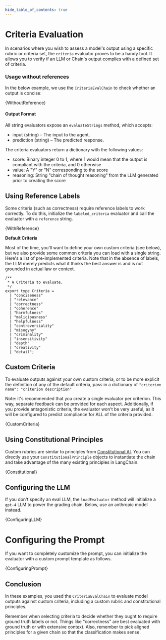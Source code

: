 ```yaml
---
hide_table_of_contents: true
---
```



# Criteria Evaluation

In scenarios where you wish to assess a model's output using a specific rubric or criteria set, the `criteria` evaluator proves to be a handy tool. It allows you to verify if an LLM or Chain's output complies with a defined set of criteria.

### Usage without references

In the below example, we use the `CriteriaEvalChain` to check whether an output is concise:

<CodeBlock language="typescript">{WithoutReference}</CodeBlock>

#### Output Format

All string evaluators expose an `evaluateStrings` method, which accepts:

- input (string) – The input to the agent.
- prediction (string) – The predicted response.

The criteria evaluators return a dictionary with the following values:

- score: Binary integer 0 to 1, where 1 would mean that the output is compliant with the criteria, and 0 otherwise
- value: A "Y" or "N" corresponding to the score
- reasoning: String "chain of thought reasoning" from the LLM generated prior to creating the score

## Using Reference Labels

Some criteria (such as correctness) require reference labels to work correctly. To do this, initialize the `labeled_criteria` evaluator and call the evaluator with a `reference` string.

<CodeBlock language="typescript">{WithReference}</CodeBlock>

**Default Criteria**

Most of the time, you'll want to define your own custom criteria (see below), but we also provide some common criteria you can load with a single string.
Here's a list of pre-implemented criteria. Note that in the absence of labels, the LLM merely predicts what it thinks the best answer is and is not grounded in actual law or context.

```
/**
 * A Criteria to evaluate.
 */
export type Criteria =
  | "conciseness"
  | "relevance"
  | "correctness"
  | "coherence"
  | "harmfulness"
  | "maliciousness"
  | "helpfulness"
  | "controversiality"
  | "misogyny"
  | "criminality"
  | "insensitivity"
  | "depth"
  | "creativity"
  | "detail";

```

## Custom Criteria

To evaluate outputs against your own custom criteria, or to be more explicit the definition of any of the default criteria, pass in a dictionary of `"criterion name": "criterion description"`

Note: it's recommended that you create a single evaluator per criterion. This way, separate feedback can be provided for each aspect. Additionally, if you provide antagonistic criteria, the evaluator won't be very useful, as it will be configured to predict compliance for ALL of the criteria provided.

<CodeBlock language="typescript">{CustomCriteria}</CodeBlock>

## Using Constitutional Principles

Custom rubrics are similar to principles from [Constitutional AI](https://arxiv.org/abs/2212.08073). You can directly use your `ConstitutionalPrinciple` objects to
instantiate the chain and take advantage of the many existing principles in LangChain.

<CodeBlock language="typescript">{Constitutional}</CodeBlock>

## Configuring the LLM

If you don't specify an eval LLM, the `loadEvaluator` method will initialize a `gpt-4` LLM to power the grading chain. Below, use an anthropic model instead.

<CodeBlock language="typescript">{ConfiguringLLM}</CodeBlock>

# Configuring the Prompt

If you want to completely customize the prompt, you can initialize the evaluator with a custom prompt template as follows.

<CodeBlock language="typescript">{ConfiguringPrompt}</CodeBlock>

## Conclusion

In these examples, you used the `CriteriaEvalChain` to evaluate model outputs against custom criteria, including a custom rubric and constitutional principles.

Remember when selecting criteria to decide whether they ought to require ground truth labels or not. Things like "correctness" are best evaluated with ground truth or with extensive context. Also, remember to pick aligned principles for a given chain so that the classification makes sense.
